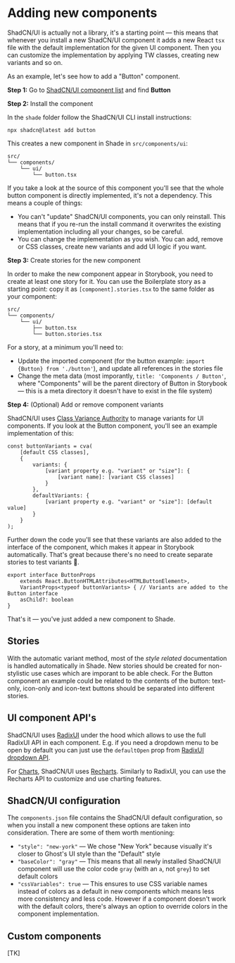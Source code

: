 
<Meta title="Adding components" />

<div className="sb-doc">

# Adding new components

ShadCN/UI is actually not a library, it's a starting point — this means that whenever you install a new ShadCN/UI component it adds a new React `tsx` file with the default implementation for the given UI component. Then you can customize the implementation by applying TW classes, creating new variants and so on.

As an example, let's see how to add a "Button" component.

**Step 1:** Go to [ShadCN/UI component list](https://ui.shadcn.com/docs/components) and find **Button**

**Step 2:** Install the component

In the `shade` folder follow the ShadCN/UI CLI install instructions:

```
npx shadcn@latest add button
```

This creates a new component in Shade in `src/components/ui`:

```
src/
└── components/
    └── ui/
        └── button.tsx

```

If you take a look at the source of this component you'll see that the whole button component is directly implemented, it's not a dependency. This means a couple of things:

- You can't "update" ShadCN/UI components, you can only reinstall. This means that if you re-run the install command it overwrites the existing implementation including all your changes, so be careful.
- You can change the implementation as you wish. You can add, remove or CSS classes, create new variants and add UI logic if you want.

**Step 3:** Create stories for the new component

In order to make the new component appear in Storybook, you need to create at least one story for it. You can use the Boilerplate story as a starting point: copy it as `[component].stories.tsx` to the same folder as your component:

```
src/
└── components/
    └── ui/
        ├── button.tsx
        └── button.stories.tsx

```

For a story, at a minimum you'll need to:

- Update the imported component (for the button example: `import {Button} from './button'`), and update all references in the stories file
- Change the meta data (most imporantly, `title: 'Components / Button'`, where "Components" will be the parent directory of Button in Storybook — this is a meta directory it doesn't have to exist in the file system)

**Step 4:** (Optional) Add or remove component variants

ShadCN/UI uses [Class Variance Authority](https://cva.style/docs) to manage variants for UI components. If you look at the Button component, you'll see an example implementation of this:

```
const buttonVariants = cva(
    [default CSS classes],
    {
        variants: {
            [variant property e.g. "variant" or "size"]: {
                [variant name]: [variant CSS classes]
            }
        },
        defaultVariants: {
            [variant property e.g. "variant" or "size"]: [default value]
        }
    }
);
```

Further down the code you'll see that these variants are also added to the interface of the component, which makes it appear in Storybook automatically. That's great because there's no need to create separate stories to test variants 🎉.

```
export interface ButtonProps
    extends React.ButtonHTMLAttributes<HTMLButtonElement>,
    VariantProps<typeof buttonVariants> { // Variants are added to the Button interface
    asChild?: boolean
}
```

That's it — you've just added a new component to Shade.

## Stories

With the automatic variant method, most of the _style related_ documentation is handled automatically in Shade. New stories should be created for non-stylistic use cases which are imporant to be able check. For the Button component an example could be related to the contents of the button: text-only, icon-only and icon-text buttons should be separated into different stories.

## UI component API's

ShadCN/UI uses [RadixUI](https://www.radix-ui.com/) under the hood which allows to use the full RadixUI API in each component. E.g. if you need a dropdown menu to be open by default you can just use the `defaultOpen` prop from [RadixUI dropdown API](https://www.radix-ui.com/primitives/docs/components/dropdown-menu).

For [Charts](https://ui.shadcn.com/charts), ShadCN/UI uses [Recharts](https://recharts.org/en-US/). Similarly to RadixUI, you can use the Recharts API to customize and use charting features.

## ShadCN/UI configuration

The `components.json` file contains the ShadCN/UI default configuration, so when you install a new component these options are taken into consideration. There are some of them worth mentioning:

- `"style": "new-york"` — We chose "New York" because visually it's closer to Ghost's UI style than the "Default" style
- `"baseColor": "gray"` — This means that all newly installed ShadCN/UI component will use the color code `gray` (with an `a`, not `grey`) to set default colors
- `"cssVariables": true` — This ensures to use CSS variable names instead of colors as a default in new components which means less more consistency and less code. However if a component doesn't work with the default colors, there's always an option to override colors in the component implementation.

## Custom components

[TK]

</div>
